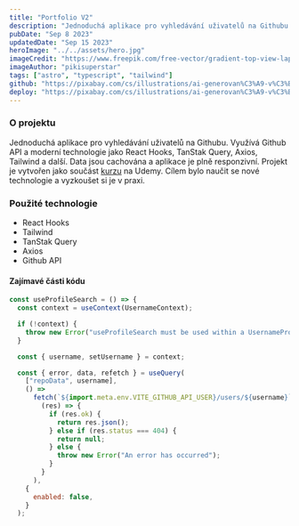 ```yaml
---
title: "Portfolio V2"
description: "Jednoduchá aplikace pro vyhledávání uživatelů na Githubu. Využívá Github API a moderní technologie jako React Hooks, TanStak Query, Axios, Tailwind a další. Data jsou cachována a aplikace je plně responzivní."
pubDate: "Sep 8 2023"
updatedDate: "Sep 15 2023"
heroImage: "../../assets/hero.jpg"
imageCredit: "https://www.freepik.com/free-vector/gradient-top-view-laptop-technology-background_4132603.htm#query=developer%20wallpaper&position=0&from_view=search&track=ais"
imageAuthor: "pikisuperstar"
tags: ["astro", "typescript", "tailwind"]
github: "https://pixabay.com/cs/illustrations/ai-generovan%C3%A9-v%C3%BDlet-dod%C3%A1vka-hippie-7857125/"
deploy: "https://pixabay.com/cs/illustrations/ai-generovan%C3%A9-v%C3%BDlet-dod%C3%A1vka-hippie-7857125/"
---
```


### O projektu

Jednoduchá aplikace pro vyhledávání uživatelů na Githubu. Využívá Github API a moderní technologie jako React Hooks, TanStak Query, Axios, Tailwind a další. Data jsou cachována a aplikace je plně responzivní. Projekt je vytvořen jako součást [kurzu](https://www.udemy.com/course/modern-react-front-to-back/) na Udemy. Cílem bylo naučit se nové technologie a vyzkoušet si je v praxi.

### Použité technologie

- React Hooks
- Tailwind
- TanStak Query
- Axios
- Github API

#### Zajímavé části kódu

```javascript
const useProfileSearch = () => {
  const context = useContext(UsernameContext);

  if (!context) {
    throw new Error("useProfileSearch must be used within a UsernameProvider");
  }

  const { username, setUsername } = context;

  const { error, data, refetch } = useQuery(
    ["repoData", username],
    () =>
      fetch(`${import.meta.env.VITE_GITHUB_API_USER}/users/${username}`).then(
        (res) => {
          if (res.ok) {
            return res.json();
          } else if (res.status === 404) {
            return null;
          } else {
            throw new Error("An error has occurred");
          }
        }
      ),
    {
      enabled: false,
    }
  );
```
